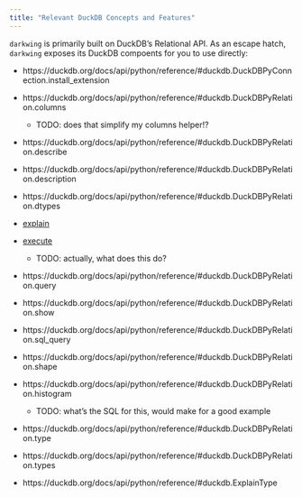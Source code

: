 ```yaml
---
title: "Relevant DuckDB Concepts and Features"
---
```


`darkwing` is primarily built on DuckDB's Relational API.
As an escape hatch, `darkwing` exposes its DuckDB compoents for you to use directly:

- https://duckdb.org/docs/api/python/reference/#duckdb.DuckDBPyConnection.install_extension

- https://duckdb.org/docs/api/python/reference/#duckdb.DuckDBPyRelation.columns
    - TODO: does that simplify my columns helper!?
- https://duckdb.org/docs/api/python/reference/#duckdb.DuckDBPyRelation.describe
- https://duckdb.org/docs/api/python/reference/#duckdb.DuckDBPyRelation.description
- https://duckdb.org/docs/api/python/reference/#duckdb.DuckDBPyRelation.dtypes
- [explain](https://duckdb.org/docs/api/python/reference/#duckdb.DuckDBPyRelation.explain)
- [execute](https://duckdb.org/docs/api/python/reference/#duckdb.DuckDBPyRelation.execute)
    - TODO: actually, what does this do?
- https://duckdb.org/docs/api/python/reference/#duckdb.DuckDBPyRelation.query
- https://duckdb.org/docs/api/python/reference/#duckdb.DuckDBPyRelation.show
- https://duckdb.org/docs/api/python/reference/#duckdb.DuckDBPyRelation.sql_query
- https://duckdb.org/docs/api/python/reference/#duckdb.DuckDBPyRelation.shape
- https://duckdb.org/docs/api/python/reference/#duckdb.DuckDBPyRelation.histogram
    - TODO: what's the SQL for this, would make for a good example
- https://duckdb.org/docs/api/python/reference/#duckdb.DuckDBPyRelation.type
- https://duckdb.org/docs/api/python/reference/#duckdb.DuckDBPyRelation.types
- https://duckdb.org/docs/api/python/reference/#duckdb.ExplainType    
